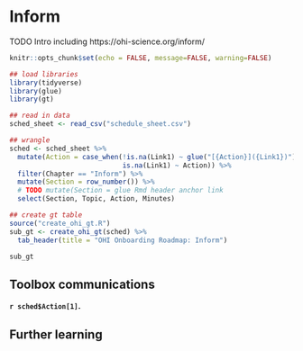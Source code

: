 # Inform {#inform}

TODO Intro including https://ohi-science.org/inform/


```r
knitr::opts_chunk$set(echo = FALSE, message=FALSE, warning=FALSE)

## load libraries
library(tidyverse)
library(glue)
library(gt)

## read in data
sched_sheet <- read_csv("schedule_sheet.csv") 
```

```r
## wrangle
sched <- sched_sheet %>%
  mutate(Action = case_when(!is.na(Link1) ~ glue("[{Action}]({Link1})"), 
                            is.na(Link1) ~ Action)) %>%
  filter(Chapter == "Inform") %>%
  mutate(Section = row_number()) %>%
  # TODO mutate(Section = glue Rmd header anchor link
  select(Section, Topic, Action, Minutes)

## create gt table
source("create_ohi_gt.R")
sub_gt <- create_ohi_gt(sched) %>%
  tab_header(title = "OHI Onboarding Roadmap: Inform")

sub_gt

```

## Toolbox communications

**`r sched$Action[1]`.**

## Further learning {#inform-further}
